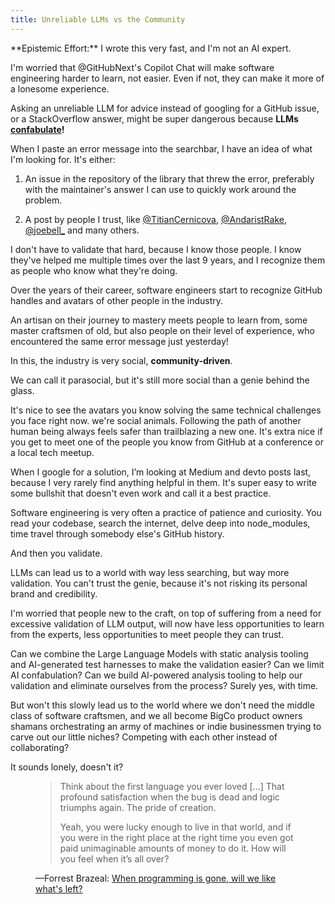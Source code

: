 ```yaml
---
title: Unreliable LLMs vs the Community
---
```


<Callout icon="✍️">
  **Epistemic Effort:** I wrote this very fast, and I'm not an AI expert.
</Callout>

I'm worried that @GitHubNext's Copilot Chat will make software engineering
harder to learn, not easier. Even if not, they can make it more of a lonesome
experience.

Asking an unreliable LLM for advice instead of googling for a GitHub issue, or a
StackOverflow answer, might be super dangerous because **LLMs [confabulate]!**

[confabulate]: https://www.beren.io/2023-03-19-LLMs-confabulate-not-hallucinate/

When I paste an error message into the searchbar, I have an idea of what I'm
looking for. It's either:

1. An issue in the repository of the library that threw the error, preferably
   with the maintainer's answer I can use to quickly work around the problem.

2. A post by people I trust, like
   [@TitianCernicova](https://twitter.com/TitianCernicova),
   [@AndaristRake](https://twitter.com/AndaristRake),
   [@joebell\_](https://twitter.com/joebell_) and many&nbsp;others.

I don't have to validate that hard, because I know those people. I know they've
helped me multiple times over the last 9 years, and I recognize them as people
who know what they're doing.

Over the years of their career, software engineers start to recognize GitHub
handles and avatars of other people in the industry.

An artisan on their journey to mastery meets people to learn from, some master
craftsmen of old, but also people on their level of experience, who encountered
the same error message just yesterday!

In this, the industry is very social, **community-driven**.

<aside>

We can call it parasocial, but it's still more social than a genie behind the
glass.

</aside>

It's nice to see the avatars you know solving the same technical challenges you
face right now. we're social animals. Following the path of another human being
always feels safer than trailblazing a new one. It's extra nice if you get to
meet one of the people you know from GitHub at a conference or a local tech
meetup.

When I google for a solution, I’m looking at Medium and devto posts last,
because I very rarely find anything helpful in them. It's super easy to write
some bullshit that doesn't even work and call it a best practice.

Software engineering is very often a practice of patience and curiosity. You
read your codebase, search the internet, delve deep into node_modules, time
travel through somebody else's GitHub history.

And then you validate.

LLMs can lead us to a world with way less searching, but way more validation.
You can't trust the genie, because it's not risking its personal brand and
credibility.

I'm worried that people new to the craft, on top of suffering from a need for
excessive validation of LLM output, will now have less opportunities to learn
from the experts, less opportunities to meet people they can trust.

Can we combine the Large Language Models with static analysis tooling and
AI-generated test harnesses to make the validation easier? Can we limit AI
confabulation? Can we build AI-powered analysis tooling to help our validation
and eliminate ourselves from the process? Surely yes, with time.

But won't this slowly lead us to the world where we don't need the middle class
of software craftsmen, and we all become BigCo product owners shamans
orchestrating an army of machines or indie businessmen trying to carve out our
little niches? Competing with each other instead of collaborating?

It sounds lonely, doesn't it?

<figure>

> Think about the first language you ever loved [...] That profound satisfaction
> when the bug is dead and logic triumphs again. The pride of creation.
>
> Yeah, you were lucky enough to live in that world, and if you were in the
> right place at the right time you even got paid unimaginable amounts of money
> to do it. How will you feel when it’s all over?

<figcaption>

<div class="p-1" />

—Forrest Brazeal:
[When programming is gone, will we like what's left?](https://newsletter.goodtechthings.com/p/when-programming-is-gone-will-we)

</figcaption>
</figure>
